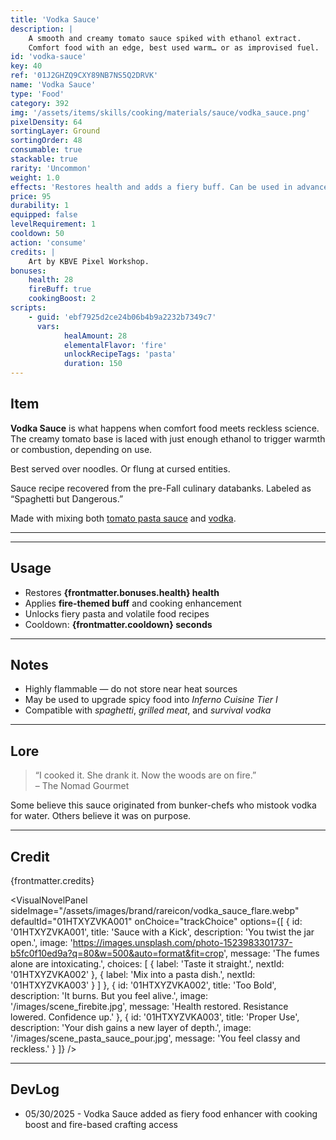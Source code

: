 ```yaml
---
title: 'Vodka Sauce'
description: | 
    A smooth and creamy tomato sauce spiked with ethanol extract.
    Comfort food with an edge, best used warm… or as improvised fuel.
id: 'vodka-sauce'
key: 40
ref: '01J2GHZQ9CXY89NB7NS5Q2DRVK'
name: 'Vodka Sauce'
type: 'Food'
category: 392
img: '/assets/items/skills/cooking/materials/sauce/vodka_sauce.png'
pixelDensity: 64
sortingLayer: Ground
sortingOrder: 48
consumable: true
stackable: true
rarity: 'Uncommon'
weight: 1.0
effects: 'Restores health and adds a fiery buff. Can be used in advanced pasta crafting.'
price: 95
durability: 1
equipped: false
levelRequirement: 1
cooldown: 50
action: 'consume'
credits: |
    Art by KBVE Pixel Workshop.
bonuses:
    health: 28
    fireBuff: true
    cookingBoost: 2
scripts:
    - guid: 'ebf7925d2ce24b06b4b9a2232b7349c7'
      vars:
            healAmount: 28
            elementalFlavor: 'fire'
            unlockRecipeTags: 'pasta'
            duration: 150
---
```



## Item

**Vodka Sauce** is what happens when comfort food meets reckless science.
The creamy tomato base is laced with just enough ethanol to trigger warmth or combustion, depending on use.

Best served over noodles. Or flung at cursed entities.

Sauce recipe recovered from the pre-Fall culinary databanks. 
Labeled as “Spaghetti but Dangerous.” 

Made with mixing both [tomato pasta sauce](/itemdb/tomato-pasta-sauce/) and [vodka](/itemdb/vodka/).

---

<ItemDBPanel data={frontmatter} />

---

## Usage

- Restores **{frontmatter.bonuses.health} health**  
- Applies **fire-themed buff** and cooking enhancement  
- Unlocks fiery pasta and volatile food recipes  
- Cooldown: **{frontmatter.cooldown} seconds**

---

## Notes

- Highly flammable — do not store near heat sources  
- May be used to upgrade spicy food into *Inferno Cuisine Tier I*  
- Compatible with *spaghetti*, *grilled meat*, and *survival vodka*

---

## Lore

> “I cooked it. She drank it. Now the woods are on fire.”  
> – The Nomad Gourmet

Some believe this sauce originated from bunker-chefs who mistook vodka for water. Others believe it was on purpose.

---

## Credit

{frontmatter.credits}

<VisualNovelPanel
  sideImage="/assets/images/brand/rareicon/vodka_sauce_flare.webp"
  defaultId="01HTXYZVKA001"
  onChoice="trackChoice"
  options={[
    {
      id: '01HTXYZVKA001',
      title: 'Sauce with a Kick',
      description: 'You twist the jar open.',
      image: 'https://images.unsplash.com/photo-1523983301737-b5fc0f10ed9a?q=80&w=500&auto=format&fit=crop',
      message: 'The fumes alone are intoxicating.',
      choices: [
        { label: 'Taste it straight.', nextId: '01HTXYZVKA002' },
        { label: 'Mix into a pasta dish.', nextId: '01HTXYZVKA003' }
      ]
    },
    {
      id: '01HTXYZVKA002',
      title: 'Too Bold',
      description: 'It burns. But you feel alive.',
      image: '/images/scene_firebite.jpg',
      message: 'Health restored. Resistance lowered. Confidence up.'
    },
    {
      id: '01HTXYZVKA003',
      title: 'Proper Use',
      description: 'Your dish gains a new layer of depth.',
      image: '/images/scene_pasta_sauce_pour.jpg',
      message: 'You feel classy and reckless.'
    }
  ]}
/>

---

## DevLog

- 05/30/2025 - Vodka Sauce added as fiery food enhancer with cooking boost and fire-based crafting access
